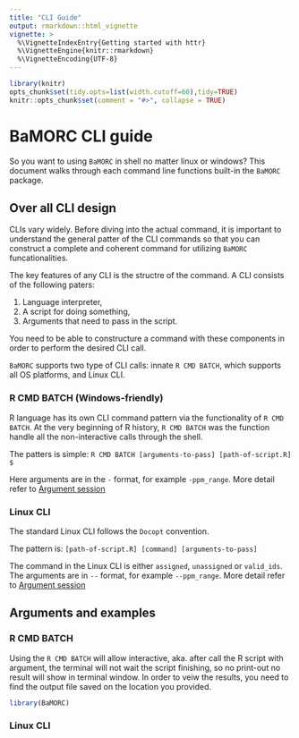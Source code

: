 ```yaml
---
title: "CLI Guide"
output: rmarkdown::html_vignette
vignette: >
  %\VignetteIndexEntry{Getting started with httr}
  %\VignetteEngine{knitr::rmarkdown}
  %\VignetteEncoding{UTF-8}
---
```


```r
library(knitr)
opts_chunk$set(tidy.opts=list(width.cutoff=60),tidy=TRUE)
knitr::opts_chunk$set(comment = "#>", collapse = TRUE)
```

# BaMORC CLI guide

So you want to using `BaMORC` in shell no matter linux or windows? This document walks through each command line functions built-in the `BaMORC` package.

## Over all CLI design

CLIs vary widely. Before diving into the actual command, it is important to understand the general patter of the CLI commands so that you can construct a complete and coherent command for utilizing `BaMORC` funcationalities.

The key features of any CLI is the structre of the command. A CLI consists of the following paters:

1. Language interpreter,
2. A script for doing something,
3. Arguments that need to pass in the script.

You need to be able to constructure a command with these components in order to perform the desired CLI call.

`BaMORC` supports two type of CLI calls: innate `R CMD BATCH`, which supports all OS platforms, and Linux CLI.

### R CMD BATCH (Windows-friendly)

R language has its own CLI command pattern via the functionality of `R CMD BATCH`. At the very beginning of R history, `R CMD BATCH` was the function handle all the non-interactive calls through the shell. 

   The patters is simple: `R CMD BATCH [arguments-to-pass] [path-of-script.R] $` 
   
Here arguments are in the `-` format, for example `-ppm_range`. More detail refer to [Argument session](## Arguments to pass in the R script)

### Linux CLI

The standard Linux CLI follows the `Docopt` convention. 

   The pattern is: `[path-of-script.R] [command] [arguments-to-pass]`

The command in the Linux CLI is either `assigned`, `unassigned` or `valid_ids`. The arguments are in `--` format, for example `--ppm_range`. More detail refer to [Argument session](## Arguments to pass in the R script) 


## Arguments and examples

### R CMD BATCH
Using the `R CMD BATCH` will allow interactive, aka. after call the R script with argument, the terminal will not wait the script finishing, so no print-out no result will show in terminal window. In order to veiw the results, you need to find the output file saved on the location you provided.
```r
library(BaMORC)
```


### Linux CLI